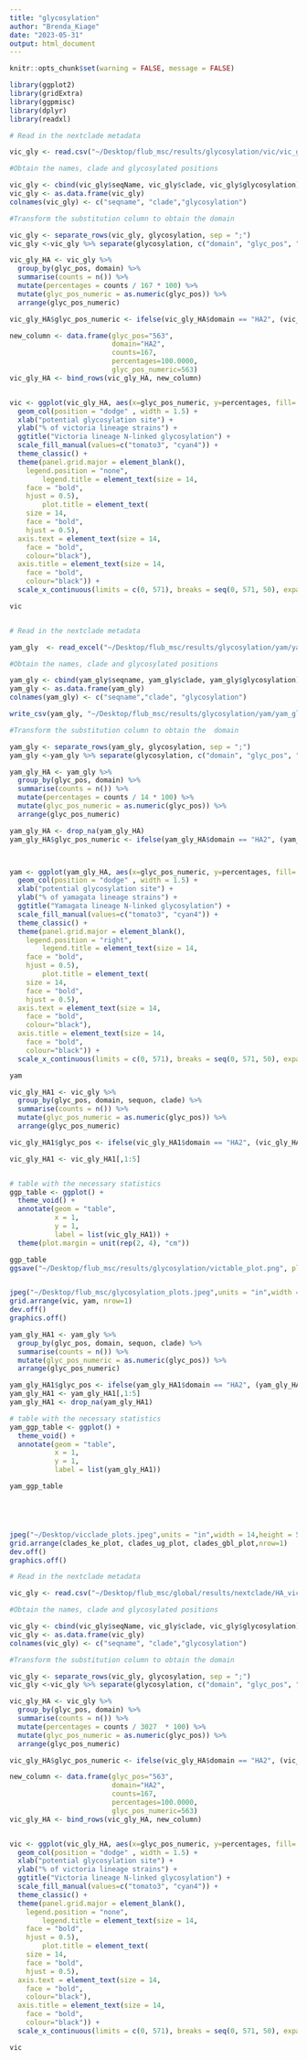 ```yaml
---
title: "glycosylation"
author: "Brenda_Kiage"
date: "2023-05-31"
output: html_document
---
```


```r
knitr::opts_chunk$set(warning = FALSE, message = FALSE)
```


```r

library(ggplot2)
library(gridExtra)
library(ggpmisc)
library(dplyr)
library(readxl)
```



```r

# Read in the nextclade metadata

vic_gly <- read.csv("~/Desktop/flub_msc/results/glycosylation/vic/vic_gly.csv", sep = ";")

#Obtain the names, clade and glycosylated positions

vic_gly <- cbind(vic_gly$seqName, vic_gly$clade, vic_gly$glycosylation)
vic_gly <- as.data.frame(vic_gly)
colnames(vic_gly) <- c("seqname", "clade","glycosylation")

#Transform the substitution column to obtain the domain

vic_gly <- separate_rows(vic_gly, glycosylation, sep = ";")
vic_gly <-vic_gly %>% separate(glycosylation, c("domain", "glyc_pos", "sequon"), sep = ":")


```


```r

vic_gly_HA <- vic_gly %>%
  group_by(glyc_pos, domain) %>%
  summarise(counts = n()) %>%
  mutate(percentages = counts / 167 * 100) %>%
  mutate(glyc_pos_numeric = as.numeric(glyc_pos)) %>%
  arrange(glyc_pos_numeric)

vic_gly_HA$glyc_pos_numeric <- ifelse(vic_gly_HA$domain == "HA2", (vic_gly_HA$glyc_pos_numeric + 347), vic_gly_HA$glyc_pos_numeric)

new_column <- data.frame(glyc_pos="563",
                         domain="HA2",
                         counts=167,
                         percentages=100.0000,
                         glyc_pos_numeric=563)
vic_gly_HA <- bind_rows(vic_gly_HA, new_column)


vic <- ggplot(vic_gly_HA, aes(x=glyc_pos_numeric, y=percentages, fill= domain))+               
  geom_col(position = "dodge" , width = 1.5) +
  xlab("potential glycosylation site") +
  ylab("% of victoria lineage strains") +
  ggtitle("Victoria lineage N-linked glycosylation") +
  scale_fill_manual(values=c("tomato3", "cyan4")) +
  theme_classic() +
  theme(panel.grid.major = element_blank(),
    legend.position = "none",
        legend.title = element_text(size = 14,
    face = "bold",
    hjust = 0.5),
        plot.title = element_text(
    size = 14,
    face = "bold",
    hjust = 0.5),
  axis.text = element_text(size = 14,
    face = "bold",
    colour="black"),
  axis.title = element_text(size = 14,
    face = "bold",
    colour="black")) +
  scale_x_continuous(limits = c(0, 571), breaks = seq(0, 571, 50), expand = c(0, 0))

vic



```

```r
# Read in the nextclade metadata

yam_gly  <- read_excel("~/Desktop/flub_msc/results/glycosylation/yam/yam_glycosylations.xls")

#Obtain the names, clade and glycosylated positions

yam_gly <- cbind(yam_gly$seqname, yam_gly$clade, yam_gly$glycosylation)
yam_gly <- as.data.frame(yam_gly)
colnames(yam_gly) <- c("seqname","clade", "glycosylation")

write_csv(yam_gly, "~/Desktop/flub_msc/results/glycosylation/yam/yam_gly_edit.csv")

#Transform the substitution column to obtain the  domain

yam_gly <- separate_rows(yam_gly, glycosylation, sep = ";")
yam_gly <-yam_gly %>% separate(glycosylation, c("domain", "glyc_pos", "sequon"), sep = ":")


```

```r
yam_gly_HA <- yam_gly %>%
  group_by(glyc_pos, domain) %>%
  summarise(counts = n()) %>%
  mutate(percentages = counts / 14 * 100) %>%
  mutate(glyc_pos_numeric = as.numeric(glyc_pos)) %>%
  arrange(glyc_pos_numeric)

yam_gly_HA <- drop_na(yam_gly_HA)
yam_gly_HA$glyc_pos_numeric <- ifelse(yam_gly_HA$domain == "HA2", (yam_gly_HA$glyc_pos_numeric + 347), yam_gly_HA$glyc_pos_numeric)



yam <- ggplot(yam_gly_HA, aes(x=glyc_pos_numeric, y=percentages, fill= domain))+               
  geom_col(position = "dodge" , width = 1.5) +
  xlab("potential glycosylation site") +
  ylab("% of yamagata lineage strains") +
  ggtitle("Yamagata lineage N-linked glycosylation") +
  scale_fill_manual(values=c("tomato3", "cyan4")) +
  theme_classic() +
  theme(panel.grid.major = element_blank(),
    legend.position = "right",
        legend.title = element_text(size = 14,
    face = "bold",
    hjust = 0.5),
        plot.title = element_text(
    size = 14,
    face = "bold",
    hjust = 0.5),
  axis.text = element_text(size = 14,
    face = "bold",
    colour="black"),
  axis.title = element_text(size = 14,
    face = "bold",
    colour="black")) +
  scale_x_continuous(limits = c(0, 571), breaks = seq(0, 571, 50), expand = c(0, 0))

yam

```


```r

vic_gly_HA1 <- vic_gly %>%
  group_by(glyc_pos, domain, sequon, clade) %>%
  summarise(counts = n()) %>%
  mutate(glyc_pos_numeric = as.numeric(glyc_pos)) %>%
  arrange(glyc_pos_numeric)

vic_gly_HA1$glyc_pos <- ifelse(vic_gly_HA1$domain == "HA2", (vic_gly_HA1$glyc_pos_numeric + 347), vic_gly_HA1$glyc_pos_numeric)

vic_gly_HA1 <- vic_gly_HA1[,1:5]


# table with the necessary statistics 
ggp_table <- ggplot() +                            
  theme_void() +
  annotate(geom = "table",
           x = 1,
           y = 1,
           label = list(vic_gly_HA1)) +
  theme(plot.margin = unit(rep(2, 4), "cm"))

ggp_table
ggsave("~/Desktop/flub_msc/results/glycosylation/victable_plot.png", plot = ggp_table, width = 6, height = 4, units = "in", dpi = 300)


jpeg("~/Desktop/flub_msc/glycosylation_plots.jpeg",units = "in",width = 14,height = 7,res = 600)
grid.arrange(vic, yam, nrow=1)
dev.off()
graphics.off()

```


```r

yam_gly_HA1 <- yam_gly %>%
  group_by(glyc_pos, domain, sequon, clade) %>%
  summarise(counts = n()) %>%
  mutate(glyc_pos_numeric = as.numeric(glyc_pos)) %>%
  arrange(glyc_pos_numeric)

yam_gly_HA1$glyc_pos <- ifelse(yam_gly_HA1$domain == "HA2", (yam_gly_HA1$glyc_pos_numeric + 347), yam_gly_HA1$glyc_pos_numeric)
yam_gly_HA1 <- yam_gly_HA1[,1:5]
yam_gly_HA1 <- drop_na(yam_gly_HA1)

# table with the necessary statistics 
yam_ggp_table <- ggplot() +                            
  theme_void() +
  annotate(geom = "table",
           x = 1,
           y = 1,
           label = list(yam_gly_HA1))

yam_ggp_table





jpeg("~/Desktop/vicclade_plots.jpeg",units = "in",width = 14,height = 5,res = 600)
grid.arrange(clades_ke_plot, clades_ug_plot, clades_gbl_plot,nrow=1)
dev.off()
graphics.off()
```

```r

# Read in the nextclade metadata

vic_gly <- read.csv("~/Desktop/flub_msc/global/results/nextclade/HA_vicgbl_nextclade.csv", sep = ";")

#Obtain the names, clade and glycosylated positions

vic_gly <- cbind(vic_gly$seqName, vic_gly$clade, vic_gly$glycosylation)
vic_gly <- as.data.frame(vic_gly)
colnames(vic_gly) <- c("seqname", "clade","glycosylation")

#Transform the substitution column to obtain the domain

vic_gly <- separate_rows(vic_gly, glycosylation, sep = ";")
vic_gly <-vic_gly %>% separate(glycosylation, c("domain", "glyc_pos", "sequon"), sep = ":")

vic_gly_HA <- vic_gly %>%
  group_by(glyc_pos, domain) %>%
  summarise(counts = n()) %>%
  mutate(percentages = counts / 3027  * 100) %>%
  mutate(glyc_pos_numeric = as.numeric(glyc_pos)) %>%
  arrange(glyc_pos_numeric)

vic_gly_HA$glyc_pos_numeric <- ifelse(vic_gly_HA$domain == "HA2", (vic_gly_HA$glyc_pos_numeric + 347), vic_gly_HA$glyc_pos_numeric)

new_column <- data.frame(glyc_pos="563",
                         domain="HA2",
                         counts=167,
                         percentages=100.0000,
                         glyc_pos_numeric=563)
vic_gly_HA <- bind_rows(vic_gly_HA, new_column)


vic <- ggplot(vic_gly_HA, aes(x=glyc_pos_numeric, y=percentages, fill= domain))+               
  geom_col(position = "dodge" , width = 1.5) +
  xlab("potential glycosylation site") +
  ylab("% of victoria lineage strains") +
  ggtitle("Victoria lineage N-linked glycosylation") +
  scale_fill_manual(values=c("tomato3", "cyan4")) +
  theme_classic() +
  theme(panel.grid.major = element_blank(),
    legend.position = "none",
        legend.title = element_text(size = 14,
    face = "bold",
    hjust = 0.5),
        plot.title = element_text(
    size = 14,
    face = "bold",
    hjust = 0.5),
  axis.text = element_text(size = 14,
    face = "bold",
    colour="black"),
  axis.title = element_text(size = 14,
    face = "bold",
    colour="black")) +
  scale_x_continuous(limits = c(0, 571), breaks = seq(0, 571, 50), expand = c(0, 0))

vic





```

